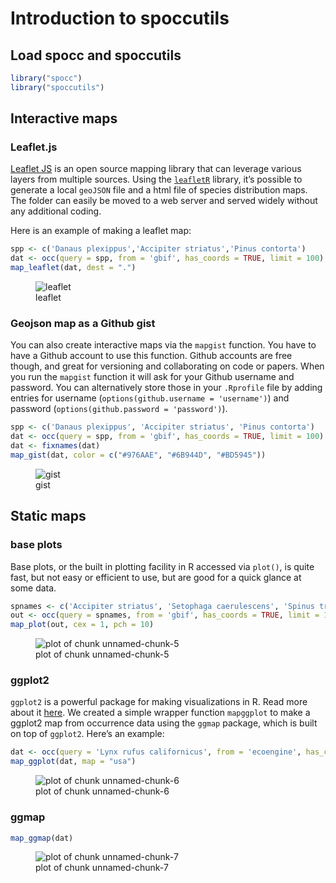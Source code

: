 <!--
%\VignetteEngine{knitr::knitr}
%\VignetteIndexEntry{Introduction to spoccutils}
%\VignetteEncoding{UTF-8}
-->



Introduction to spoccutils
==========================


## Load spocc and spoccutils


```r
library("spocc")
library("spoccutils")
```

## Interactive maps

### Leaflet.js

[Leaflet JS](http://leafletjs.com/) is an open source mapping library that can leverage various layers from multiple sources. Using the [`leafletR`](http://cran.rstudio.com/package=leafletR) library, it's possible to generate a local `geoJSON` file and a html file of species distribution maps. The folder can easily be moved to a web server and served widely without any additional coding.

Here is an example of making a leaflet map:


```r
spp <- c('Danaus plexippus','Accipiter striatus','Pinus contorta')
dat <- occ(query = spp, from = 'gbif', has_coords = TRUE, limit = 100)
map_leaflet(dat, dest = ".")
```

![leaflet](img/leaflet.png)

### Geojson map as a Github gist

You can also create interactive maps via the `mapgist` function. You have to have a Github account to use this function. Github accounts are free though, and great for versioning and collaborating on code or papers. When you run the `mapgist` function it will ask for your Github username and password. You can alternatively store those in your `.Rprofile` file by adding entries for username (`options(github.username = 'username')`) and password (`options(github.password = 'password')`).



```r
spp <- c('Danaus plexippus', 'Accipiter striatus', 'Pinus contorta')
dat <- occ(query = spp, from = 'gbif', has_coords = TRUE, limit = 100)
dat <- fixnames(dat)
map_gist(dat, color = c("#976AAE", "#6B944D", "#BD5945"))
```

![gist](img/gist.png)

## Static maps

### base plots

Base plots, or the built in plotting facility in R accessed via `plot()`, is quite fast, but not easy or efficient to use, but are good for a quick glance at some data.



```r
spnames <- c('Accipiter striatus', 'Setophaga caerulescens', 'Spinus tristis')
out <- occ(query = spnames, from = 'gbif', has_coords = TRUE, limit = 100)
map_plot(out, cex = 1, pch = 10)
```

![plot of chunk unnamed-chunk-5](img/unnamed-chunk-5-1.png) 

### ggplot2

`ggplot2` is a powerful package for making visualizations in R. Read more about it [here](http://docs.ggplot2.org/0.9.3.1/). We created a simple wrapper function `mapggplot` to make a ggplot2 map from occurrence data using the `ggmap` package, which is built on top of `ggplot2`. Here's an example:



```r
dat <- occ(query = 'Lynx rufus californicus', from = 'ecoengine', has_coords = TRUE, limit = 200)
map_ggplot(dat, map = "usa")
```

![plot of chunk unnamed-chunk-6](img/unnamed-chunk-6-1.png) 

### ggmap


```r
map_ggmap(dat)
```

![plot of chunk unnamed-chunk-7](img/unnamed-chunk-7-1.png) 
